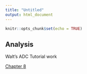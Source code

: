 ```yaml
---
title: "Untitled"
output: html_document
---
```


```r
knitr::opts_chunk$set(echo = TRUE)
```

## Analysis

Walt's ADC Tutorial work

[Chapter 8](Chapter8.html)